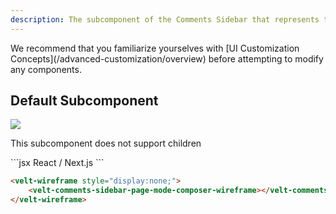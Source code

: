 ```yaml
---
description: The subcomponent of the Comments Sidebar that represents the Composer that appears in Page Mode.
---
```


<Note>
We recommend that you familiarize yourselves with [UI Customization Concepts](/advanced-customization/overview) before attempting to modify any components.
</Note>



## Default Subcomponent
![](/images/customization/sidebar-composer.png)

<Note>This subcomponent does not support children </Note>

<RequestExample>
```jsx React / Next.js
<VeltWireframe>
    <VeltCommentsSidebarWireframe.PageModeComposer />
</VeltWireframe>
```

```HTML HTML
<velt-wireframe style="display:none;">
    <velt-comments-sidebar-page-mode-composer-wireframe></velt-comments-sidebar-page-mode-composer-wireframe>
</velt-wireframe>
```
</RequestExample>


